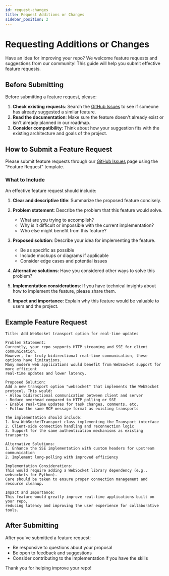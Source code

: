 ```yaml
---
id: request-changes
title: Request Additions or Changes
sidebar_position: 2
---
```


# Requesting Additions or Changes

Have an idea for improving your repo? We welcome feature requests and suggestions from our community! This guide will help you submit effective feature requests.

## Before Submitting

Before submitting a feature request, please:

1. **Check existing requests**: Search the [GitHub Issues](https://github.com/Chisanan232/Template-Python-UV-Project/issues) to see if someone has already suggested a similar feature.
2. **Read the documentation**: Make sure the feature doesn't already exist or isn't already planned in our roadmap.
3. **Consider compatibility**: Think about how your suggestion fits with the existing architecture and goals of the project.

## How to Submit a Feature Request

Please submit feature requests through our [GitHub Issues](https://github.com/Chisanan232/Template-Python-UV-Project/issues) page using the "Feature Request" template.

### What to Include

An effective feature request should include:

1. **Clear and descriptive title**: Summarize the proposed feature concisely.
2. **Problem statement**: Describe the problem that this feature would solve.
   - What are you trying to accomplish?
   - Why is it difficult or impossible with the current implementation?
   - Who else might benefit from this feature?

3. **Proposed solution**: Describe your idea for implementing the feature.
   - Be as specific as possible
   - Include mockups or diagrams if applicable
   - Consider edge cases and potential issues

4. **Alternative solutions**: Have you considered other ways to solve this problem?

5. **Implementation considerations**: If you have technical insights about how to implement the feature, please share them.

6. **Impact and importance**: Explain why this feature would be valuable to users and the project.

## Example Feature Request

```
Title: Add WebSocket transport option for real-time updates

Problem Statement:
Currently, your repo supports HTTP streaming and SSE for client communication. 
However, for truly bidirectional real-time communication, these options have limitations. 
Many modern web applications would benefit from WebSocket support for more efficient 
real-time updates and lower latency.

Proposed Solution:
Add a new transport option "websocket" that implements the WebSocket protocol. This would:
- Allow bidirectional communication between client and server
- Reduce overhead compared to HTTP polling or SSE
- Enable real-time updates for task changes, comments, etc.
- Follow the same MCP message format as existing transports

The implementation should include:
1. New WebSocketTransport class implementing the Transport interface
2. Client-side connection handling and reconnection logic
3. Support for the same authentication mechanisms as existing transports

Alternative Solutions:
1. Enhance the SSE implementation with custom headers for upstream communication
2. Implement long-polling with improved efficiency

Implementation Considerations:
This would require adding a WebSocket library dependency (e.g., websockets for Python).
Care should be taken to ensure proper connection management and resource cleanup.

Impact and Importance:
This feature would greatly improve real-time applications built on your repo,
reducing latency and improving the user experience for collaborative tools.
```

## After Submitting

After you've submitted a feature request:

- Be responsive to questions about your proposal
- Be open to feedback and suggestions
- Consider contributing to the implementation if you have the skills

Thank you for helping improve your repo!

